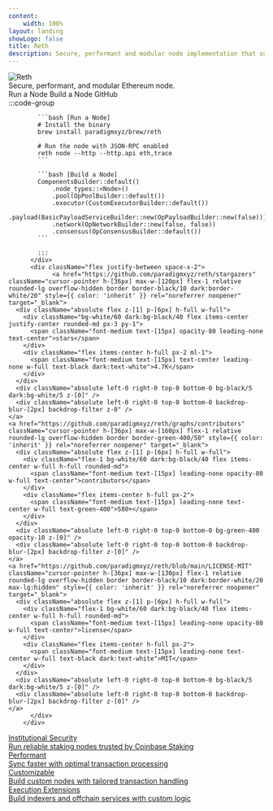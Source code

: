 ```yaml
---
content:
    width: 100%
layout: landing
showLogo: false
title: Reth
description: Secure, performant and modular node implementation that supports both Ethereum and OP-Stack chains.
---
```



<div className="max-w-[1120px] mx-auto vp-doc relative px-[24px] mb-[64px] mt-[32px] md:px-0 md:mb-[32px]">
  <div className="pt-[48px] max-sm:pt-0">
    <div className="max-sm:px-0 space-x-2 flex justify-between z-0 max-md:justify-center max-md:flex-col max-md:items-center max-md:space-y-6">
      <div className="space-y-4 max-w-[500px] flex flex-col justify-between items-start max-md:items-center">
        <div className="space-y-4 w-full lg:mb-[40px]">
          <img
          src="/reth/reth-prod.png"
          alt="Reth"
          className="w-full h-auto rounded-xl"
          />
          <div className="font-regular text-[21px] max-sm:text-[18px] text-[#919193] max-md:text-center"><span className="text-black dark:text-white">Secure</span>, <span className="text-black dark:text-white">performant</span>, and <span className="text-black dark:text-white">modular</span> Ethereum node.</div>
        </div>
        <div className="flex justify-center space-x-2">
          <HomePage.Button href="/run/ethereum" variant="accent">Run a Node</HomePage.Button>
          <HomePage.Button href="/sdk/overview" variant="accent">Build a Node</HomePage.Button>
          <HomePage.Button href="https://github.com/paradigmxyz/reth">GitHub</HomePage.Button>
        </div>
      </div>
        <div className="flex flex-col justify-between space-y-4 w-full max-w-[500px]">
          <div id="home-install">
            :::code-group

            ```bash [Run a Node]
            # Install the binary
            brew install paradigmxyz/brew/reth

            # Run the node with JSON-RPC enabled
            reth node --http --http.api eth,trace
            ```

            ```bash [Build a Node]
            ComponentsBuilder::default()
                .node_types::<Node>()
                .pool(OpPoolBuilder::default())
                .executor(CustomExecutorBuilder::default())
                .payload(BasicPayloadServiceBuilder::new(OpPayloadBuilder::new(false)))
                .network(OpNetworkBuilder::new(false, false))
                .consensus(OpConsensusBuilder::default())
            ```

            :::
          </div>
          <div className="flex justify-between space-x-2">
                <a href="https://github.com/paradigmxyz/reth/stargazers" className="cursor-pointer h-[36px] max-w-[120px] flex-1 relative rounded-lg overflow-hidden border border-black/10 dark:border-white/20" style={{ color: 'inherit' }} rel="noreferrer noopener" target="_blank">
      <div className="absolute flex z-[1] p-[6px] h-full w-full">
        <div className="bg-white/60 dark:bg-black/40 flex items-center justify-center rounded-md px-3 py-1">
          <span className="font-medium text-[15px] opacity-80 leading-none text-center">stars</span>
        </div>
        <div className="flex items-center h-full px-2 ml-1">
          <span className="font-medium text-[15px] text-center leading-none w-full text-black dark:text-white">4.7K</span>
        </div>
      </div>
      <div className="absolute left-0 right-0 top-0 bottom-0 bg-black/5 dark:bg-white/5 z-[0]" />
      <div className="absolute left-0 right-0 top-0 bottom-0 backdrop-blur-[2px] backdrop-filter z-0" />
    </a>
    <a href="https://github.com/paradigmxyz/reth/graphs/contributors" className="cursor-pointer h-[36px] max-w-[160px] flex-1 relative rounded-lg overflow-hidden border border-green-400/50" style={{ color: 'inherit' }} rel="noreferrer noopener" target="_blank">
      <div className="absolute flex z-[1] p-[6px] h-full w-full">
        <div className="flex-1 bg-white/60 dark:bg-black/40 flex items-center w-full h-full rounded-md">
          <span className="font-medium text-[15px] leading-none opacity-80 w-full text-center">contributors</span>
        </div>
        <div className="flex items-center h-full px-2">
          <span className="font-medium text-[15px] leading-none text-center w-full text-green-400">580+</span>
        </div>
      </div>
      <div className="absolute left-0 right-0 top-0 bottom-0 bg-green-400 opacity-10 z-[0]" />
      <div className="absolute left-0 right-0 top-0 bottom-0 backdrop-blur-[2px] backdrop-filter z-[0]" />
    </a>
    <a href="https://github.com/paradigmxyz/reth/blob/main/LICENSE-MIT" className="cursor-pointer h-[36px] max-w-[130px] flex-1 relative rounded-lg overflow-hidden border border-black/10 dark:border-white/20 max-lg:hidden" style={{ color: 'inherit' }} rel="noreferrer noopener" target="_blank">
      <div className="absolute flex z-[1] p-[6px] h-full w-full">
        <div className="flex-1 bg-white/60 dark:bg-black/40 flex items-center w-full h-full rounded-md">
          <span className="font-medium text-[15px] leading-none opacity-80 w-full text-center">license</span>
        </div>
        <div className="flex items-center h-full px-2">
          <span className="font-medium text-[15px] leading-none text-center w-full text-black dark:text-white">MIT</span>
        </div>
      </div>
      <div className="absolute left-0 right-0 top-0 bottom-0 bg-black/5 dark:bg-white/5 z-[0]" />
      <div className="absolute left-0 right-0 top-0 bottom-0 backdrop-blur-[2px] backdrop-filter z-[0]" />
    </a>
          </div>
        </div>

  </div>
  <div className="flex justify-between flex-wrap mt-10 lg:mt-30">
      <div className="pr-2 w-1/4 max-lg:pb-3 max-sm:px-0 max-lg:w-1/2 max-sm:w-full z-0">
        <div className="relative w-full h-[168px] max-lg:h-[142px] overflow-hidden">
          <a href="/run/ethereum" className="hover:bg-black/2 dark:hover:bg-white/2 border-black/10 dark:border-white/10 border border-solid rounded-lg h-full px-5 py-6 absolute z-10 flex flex-col justify-between w-full vocs_Link vocs_Link_styleless">
            <div className="text-xl font-medium text-black dark:text-white">Institutional Security</div>
            <div className="text-[17px] text-[#919193]">Run reliable staking nodes trusted by Coinbase Staking</div>
          </a>
          <div className="absolute left-0 right-0 top-0 bottom-0 dark:bg-[#313136] opacity-20 z-0" />
          <div className="absolute left-0 right-0 top-0 bottom-0 backdrop-filter backdrop-blur-[2px] z-0" />
        </div>
      </div>
      <div className="pl-2 pr-2 max-sm:px-0 max-lg:pb-3 max-lg:pr-0 w-1/4 max-lg:w-1/2 max-sm:w-full z-0">
        <div className="relative w-full h-[168px] max-lg:h-[142px]">
          <a href="/introduction/benchmarks" className="hover:bg-black/2 dark:hover:bg-white/2 border-black/10 dark:border-white/10 border border-solid rounded-lg h-full px-5 py-6 absolute z-10 flex flex-col justify-between w-full vocs_Link vocs_Link_styleless">
            <div className="text-xl font-medium text-black dark:text-white">Performant</div>
            <div className="text-[17px] text-[#919193]">Sync faster with optimal transaction processing</div>
          </a>
          <div className="absolute left-0 right-0 top-0 bottom-0 dark:bg-[#313136] opacity-20 z-0" />
          <div className="absolute left-0 right-0 top-0 bottom-0 backdrop-filter backdrop-blur-[2px] z-0" />
        </div>
      </div>
      <div className="pl-2 pr-2 max-lg:pb-3 max-sm:px-0 max-lg:pl-0 w-1/4 max-lg:w-1/2 max-sm:w-full z-0">
        <div className="relative w-full h-[168px] max-lg:h-[142px]">
          <a href="/sdk/overview" className="hover:bg-black/2 dark:hover:bg-white/2 border-black/10 dark:border-white/10 border border-solid rounded-lg h-full px-5 py-6 absolute z-10 flex flex-col justify-between w-full vocs_Link vocs_Link_styleless">
            <div className="text-xl font-medium text-black dark:text-white">Customizable</div>
            <div className="text-[17px] text-[#919193]">Build custom nodes with tailored transaction handling</div>
          </a>
          <div className="absolute left-0 right-0 top-0 bottom-0 dark:bg-[#313136] opacity-20 z-0" />
          <div className="absolute left-0 right-0 top-0 bottom-0 backdrop-filter backdrop-blur-[2px] z-0" />
        </div>
      </div>
      <div className="pl-2 w-1/4 max-sm:px-0 max-lg:w-1/2 max-sm:w-full z-0">
        <div className="relative w-full h-[168px] max-lg:h-[142px]">
          <a href="/exex/overview" className="hover:bg-black/2 dark:hover:bg-white/2 border-black/10 dark:border-white/10 border border-solid rounded-lg h-full px-5 py-6 absolute z-10 flex flex-col justify-between w-full vocs_Link vocs_Link_styleless">
            <div className="text-xl font-medium text-black dark:text-white">Execution Extensions</div>
            <div className="text-[17px] text-[#919193]">Build indexers and offchain services with custom logic</div>
          </a>
          <div className="absolute left-0 right-0 top-0 bottom-0 dark:bg-[#313136] opacity-20 z-0" />
          <div className="absolute left-0 right-0 top-0 bottom-0 backdrop-filter backdrop-blur-[2px] z-0" />
        </div>
      </div>
    </div>
    </div>
</div>
<article className="vocs_Content max-w-5xl mx-auto">

</article>
